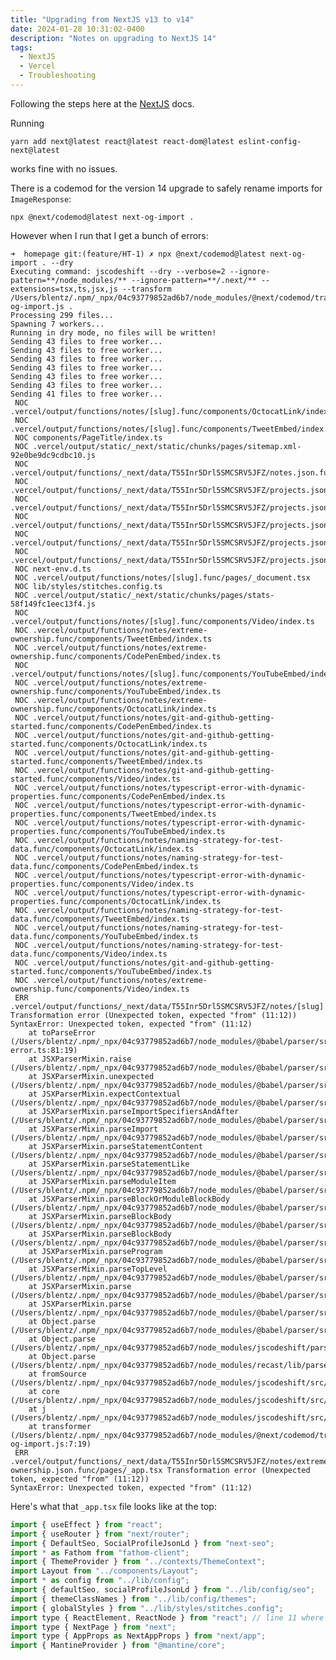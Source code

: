 ```yaml
---
title: "Upgrading from NextJS v13 to v14"
date: 2024-01-28 10:31:02-0400
description: "Notes on upgrading to NextJS 14"
tags:
  - NextJS
  - Vercel
  - Troubleshooting
---
```


Following the steps here at the [NextJS](https://nextjs.org/docs/app/building-your-application/upgrading/version-14) docs.

Running

```
yarn add next@latest react@latest react-dom@latest eslint-config-next@latest
```

works fine with no issues.

There is a codemod for the version 14 upgrade to safely rename imports for
`ImageResponse`:

```
npx @next/codemod@latest next-og-import .
```

However when I run that I get a bunch of errors:

```
➜  homepage git:(feature/HT-1) ✗ npx @next/codemod@latest next-og-import . --dry
Executing command: jscodeshift --dry --verbose=2 --ignore-pattern=**/node_modules/** --ignore-pattern=**/.next/** --extensions=tsx,ts,jsx,js --transform /Users/blentz/.npm/_npx/04c93779852ad6b7/node_modules/@next/codemod/transforms/next-og-import.js .
Processing 299 files...
Spawning 7 workers...
Running in dry mode, no files will be written!
Sending 43 files to free worker...
Sending 43 files to free worker...
Sending 43 files to free worker...
Sending 43 files to free worker...
Sending 43 files to free worker...
Sending 43 files to free worker...
Sending 41 files to free worker...
 NOC .vercel/output/functions/notes/[slug].func/components/OctocatLink/index.ts
 NOC .vercel/output/functions/notes/[slug].func/components/TweetEmbed/index.ts
 NOC components/PageTitle/index.ts
 NOC .vercel/output/static/_next/static/chunks/pages/sitemap.xml-92e0be9dc9cdbc10.js
 NOC .vercel/output/functions/_next/data/T55Inr5Drl5SMCSRV5JFZ/notes.json.func/components/YouTubeEmbed/index.ts
 NOC .vercel/output/functions/_next/data/T55Inr5Drl5SMCSRV5JFZ/projects.json.func/components/CodePenEmbed/index.ts
 NOC .vercel/output/functions/_next/data/T55Inr5Drl5SMCSRV5JFZ/projects.json.func/components/TweetEmbed/index.ts
 NOC .vercel/output/functions/_next/data/T55Inr5Drl5SMCSRV5JFZ/projects.json.func/components/Video/index.ts
 NOC .vercel/output/functions/_next/data/T55Inr5Drl5SMCSRV5JFZ/projects.json.func/components/YouTubeEmbed/index.ts
 NOC .vercel/output/functions/_next/data/T55Inr5Drl5SMCSRV5JFZ/projects.json.func/components/OctocatLink/index.ts
 NOC next-env.d.ts
 NOC .vercel/output/functions/notes/[slug].func/pages/_document.tsx
 NOC lib/styles/stitches.config.ts
 NOC .vercel/output/static/_next/static/chunks/pages/stats-58f149fc1eec13f4.js
 NOC .vercel/output/functions/notes/[slug].func/components/Video/index.ts
 NOC .vercel/output/functions/notes/extreme-ownership.func/components/TweetEmbed/index.ts
 NOC .vercel/output/functions/notes/extreme-ownership.func/components/CodePenEmbed/index.ts
 NOC .vercel/output/functions/notes/[slug].func/components/YouTubeEmbed/index.ts
 NOC .vercel/output/functions/notes/extreme-ownership.func/components/YouTubeEmbed/index.ts
 NOC .vercel/output/functions/notes/extreme-ownership.func/components/OctocatLink/index.ts
 NOC .vercel/output/functions/notes/git-and-github-getting-started.func/components/CodePenEmbed/index.ts
 NOC .vercel/output/functions/notes/git-and-github-getting-started.func/components/OctocatLink/index.ts
 NOC .vercel/output/functions/notes/git-and-github-getting-started.func/components/TweetEmbed/index.ts
 NOC .vercel/output/functions/notes/git-and-github-getting-started.func/components/Video/index.ts
 NOC .vercel/output/functions/notes/typescript-error-with-dynamic-properties.func/components/CodePenEmbed/index.ts
 NOC .vercel/output/functions/notes/typescript-error-with-dynamic-properties.func/components/TweetEmbed/index.ts
 NOC .vercel/output/functions/notes/typescript-error-with-dynamic-properties.func/components/YouTubeEmbed/index.ts
 NOC .vercel/output/functions/notes/naming-strategy-for-test-data.func/components/OctocatLink/index.ts
 NOC .vercel/output/functions/notes/naming-strategy-for-test-data.func/components/CodePenEmbed/index.ts
 NOC .vercel/output/functions/notes/typescript-error-with-dynamic-properties.func/components/Video/index.ts
 NOC .vercel/output/functions/notes/typescript-error-with-dynamic-properties.func/components/OctocatLink/index.ts
 NOC .vercel/output/functions/notes/naming-strategy-for-test-data.func/components/TweetEmbed/index.ts
 NOC .vercel/output/functions/notes/naming-strategy-for-test-data.func/components/YouTubeEmbed/index.ts
 NOC .vercel/output/functions/notes/naming-strategy-for-test-data.func/components/Video/index.ts
 NOC .vercel/output/functions/notes/git-and-github-getting-started.func/components/YouTubeEmbed/index.ts
 NOC .vercel/output/functions/notes/extreme-ownership.func/components/Video/index.ts
 ERR .vercel/output/functions/_next/data/T55Inr5Drl5SMCSRV5JFZ/notes/[slug].json.func/pages/_app.tsx Transformation error (Unexpected token, expected "from" (11:12))
SyntaxError: Unexpected token, expected "from" (11:12)
    at toParseError (/Users/blentz/.npm/_npx/04c93779852ad6b7/node_modules/@babel/parser/src/parse-error.ts:81:19)
    at JSXParserMixin.raise (/Users/blentz/.npm/_npx/04c93779852ad6b7/node_modules/@babel/parser/src/tokenizer/index.ts:1487:19)
    at JSXParserMixin.unexpected (/Users/blentz/.npm/_npx/04c93779852ad6b7/node_modules/@babel/parser/src/tokenizer/index.ts:1528:16)
    at JSXParserMixin.expectContextual (/Users/blentz/.npm/_npx/04c93779852ad6b7/node_modules/@babel/parser/src/parser/util.ts:107:12)
    at JSXParserMixin.parseImportSpecifiersAndAfter (/Users/blentz/.npm/_npx/04c93779852ad6b7/node_modules/@babel/parser/src/parser/statement.ts:3110:10)
    at JSXParserMixin.parseImport (/Users/blentz/.npm/_npx/04c93779852ad6b7/node_modules/@babel/parser/src/parser/statement.ts:3078:17)
    at JSXParserMixin.parseStatementContent (/Users/blentz/.npm/_npx/04c93779852ad6b7/node_modules/@babel/parser/src/parser/statement.ts:587:25)
    at JSXParserMixin.parseStatementLike (/Users/blentz/.npm/_npx/04c93779852ad6b7/node_modules/@babel/parser/src/parser/statement.ts:416:17)
    at JSXParserMixin.parseModuleItem (/Users/blentz/.npm/_npx/04c93779852ad6b7/node_modules/@babel/parser/src/parser/statement.ts:353:17)
    at JSXParserMixin.parseBlockOrModuleBlockBody (/Users/blentz/.npm/_npx/04c93779852ad6b7/node_modules/@babel/parser/src/parser/statement.ts:1393:16)
    at JSXParserMixin.parseBlockBody (/Users/blentz/.npm/_npx/04c93779852ad6b7/node_modules/@babel/parser/src/parser/statement.ts:1367:10)
    at JSXParserMixin.parseBlockBody (/Users/blentz/.npm/_npx/04c93779852ad6b7/node_modules/@babel/parser/src/plugins/estree.ts:158:13)
    at JSXParserMixin.parseProgram (/Users/blentz/.npm/_npx/04c93779852ad6b7/node_modules/@babel/parser/src/parser/statement.ts:212:10)
    at JSXParserMixin.parseTopLevel (/Users/blentz/.npm/_npx/04c93779852ad6b7/node_modules/@babel/parser/src/parser/statement.ts:194:25)
    at JSXParserMixin.parse (/Users/blentz/.npm/_npx/04c93779852ad6b7/node_modules/@babel/parser/src/parser/index.ts:45:10)
    at JSXParserMixin.parse (/Users/blentz/.npm/_npx/04c93779852ad6b7/node_modules/@babel/parser/src/plugins/estree.ts:25:43)
    at Object.parse (/Users/blentz/.npm/_npx/04c93779852ad6b7/node_modules/@babel/parser/src/index.ts:66:38)
    at Object.parse (/Users/blentz/.npm/_npx/04c93779852ad6b7/node_modules/jscodeshift/parser/babel5Compat.js:47:22)
    at Object.parse (/Users/blentz/.npm/_npx/04c93779852ad6b7/node_modules/recast/lib/parser.js:23:30)
    at fromSource (/Users/blentz/.npm/_npx/04c93779852ad6b7/node_modules/jscodeshift/src/core.js:82:25)
    at core (/Users/blentz/.npm/_npx/04c93779852ad6b7/node_modules/jscodeshift/src/core.js:44:5)
    at j (/Users/blentz/.npm/_npx/04c93779852ad6b7/node_modules/jscodeshift/src/core.js:142:12)
    at transformer (/Users/blentz/.npm/_npx/04c93779852ad6b7/node_modules/@next/codemod/transforms/next-og-import.js:7:19)
 ERR .vercel/output/functions/_next/data/T55Inr5Drl5SMCSRV5JFZ/notes/extreme-ownership.json.func/pages/_app.tsx Transformation error (Unexpected token, expected "from" (11:12))
SyntaxError: Unexpected token, expected "from" (11:12)

```

Here's what that `_app.tsx` file looks like at the top:

```javascript
import { useEffect } from "react";
import { useRouter } from "next/router";
import { DefaultSeo, SocialProfileJsonLd } from "next-seo";
import * as Fathom from "fathom-client";
import { ThemeProvider } from "../contexts/ThemeContext";
import Layout from "../components/Layout";
import * as config from "../lib/config";
import { defaultSeo, socialProfileJsonLd } from "../lib/config/seo";
import { themeClassNames } from "../lib/config/themes";
import { globalStyles } from "../lib/styles/stitches.config";
import type { ReactElement, ReactNode } from "react"; // line 11 where the error is pointing
import type { NextPage } from "next";
import type { AppProps as NextAppProps } from "next/app";
import { MantineProvider } from "@mantine/core";
```
